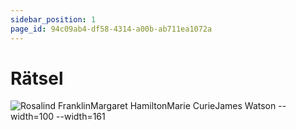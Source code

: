 ```yaml
---
sidebar_position: 1
page_id: 94c09ab4-df58-4314-a00b-ab711ea1072a
---
```


# Rätsel

![Rosalind Franklin![Margaret Hamilton![Marie Curie![James Watson](./images/James%20Watson.jpg)](./images/Image%20(1).jpeg) --width=100](./images/Image.jpeg) --width=161](./images/Bild1.jpg)